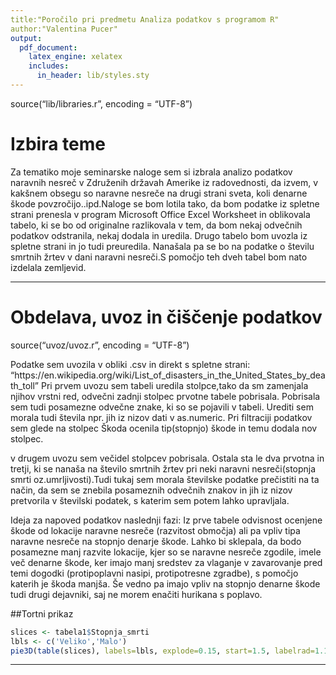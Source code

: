 ```yaml
---
title:"Poročilo pri predmetu Analiza podatkov s programom R"
author:"Valentina Pucer"
output:
  pdf_document:
    latex_engine: xelatex
    includes:
      in_header: lib/styles.sty
---
```



source("lib/libraries.r", encoding = "UTF-8")


# Izbira teme

Za tematiko moje seminarske naloge sem si izbrala analizo podatkov naravnih nesreč v Združenih državah Amerike iz radovednosti, da izvem, v kakšnem obsegu so naravne nesreče na drugi strani sveta, koli denarne škode povzročijo..ipd.Naloge se bom lotila tako, da bom podatke iz spletne strani prenesla v program Microsoft Office Excel Worksheet in oblikovala tabelo, ki se bo od originalne razlikovala v tem, da bom nekaj odvečnih podatkov odstranila, nekaj dodala in uredila. Drugo tabelo bom uvozla iz spletne strani in jo tudi preuredila. Nanašala pa se bo na podatke
o številu smrtnih žrtev v dani naravni nesreči.S pomočjo teh dveh tabel bom nato
izdelala zemljevid.

***

# Obdelava, uvoz in čiščenje podatkov

source("uvoz/uvoz.r", encoding = "UTF-8")


Podatke sem uvozila v obliki .csv in direkt s spletne strani: "https://en.wikipedia.org/wiki/List_of_disasters_in_the_United_States_by_death_toll"
Pri prvem uvozu sem tabeli uredila stolpce,tako da sm zamenjala njihov vrstni red,
odvečni zadnji stolpec prvotne tabele pobrisala. Pobrisala sem tudi posamezne odvečne znake, ki so se pojavili v tabeli. Urediti sem morala tudi števila npr.
jih iz nizov dati v as.numeric. Pri filtraciji podatkov sem glede na stolpec Škoda ocenila tip(stopnjo) škode in temu dodala nov stolpec.

v drugem uvozu sem  večidel stolpcev pobrisala. Ostala sta le dva prvotna in tretji, ki se nanaša na število smrtnih žrtev pri neki naravni nesreči(stopnja smrti oz.umrljivosti).Tudi tukaj sem morala številske podatke prečistiti na ta način, da sem se znebila posameznih odvečnih znakov in jih iz nizov pretvorila v številski podatek, s katerim sem potem lahko upravljala.

Ideja za napoved podatkov naslednji fazi: Iz prve tabele odvisnost ocenjene škode od lokacije naravne nesreče (razvitost območja) ali pa vpliv tipa naravne nesreče na stopnjo denarje škode. Lahko bi sklepala, da bodo posamezne manj razvite lokacije, kjer so se naravne nesreče zgodile, imele več denarne škode, ker imajo manj sredstev za vlaganje v zavarovanje pred temi dogodki (protipoplavni nasipi,
protipotresne zgradbe), s pomočjo katerih je škoda manjša. Še vedno pa imajo vpliv na stopnjo denarne škode tudi drugi dejavniki, saj ne morem enačiti hurikana s poplavo.


##Tortni prikaz


```r
slices <- tabela1$Stopnja_smrti
lbls <- c('Veliko','Malo')
pie3D(table(slices), labels=lbls, explode=0.15, start=1.5, labelrad=1.18, labelcex=1, main='Tortni diagram')

```


***

